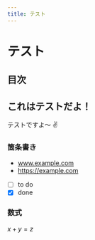 ```yaml
---
title: テスト
---
```


# テスト

## 目次

## これはテストだよ！

テストですよ～ ✌

### 箇条書き

- www.example.com
- https://example.com

* [ ] to do
* [x] done

### 数式

$x + y = z$

